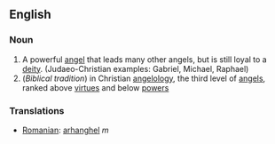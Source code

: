 ==English==

===Noun===

#A powerful [[angel]] that leads many other angels, but is still loyal to a [[deity]].  (Judaeo-Christian examples: Gabriel, Michael, Raphael)
# (''Biblical tradition'')  in Christian [[angelology]], the third level of [[angel]]s, ranked above [[virtue]]s and below [[power]]s
===Translations===
*[[Romanian]]: [[arhanghel]] ''m''